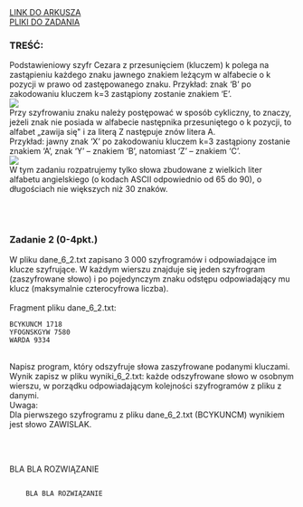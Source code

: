 
<div className="box_link"><a className="link" target="_blank" href="https://cke.gov.pl/images/_EGZAMIN_MATURALNY_OD_2015/Arkusze_egzaminacyjne/2016/formula_od_2015/MIN-R2_1P-162.pdf">LINK DO ARKUSZA</a>
<br/>
<a className="link" href="http://cke.gov.pl/images/_EGZAMIN_MATURALNY_OD_2015/Arkusze_egzaminacyjne/2016/formula_od_2015/Dane_PR2.zip" >PLIKI DO ZADANIA</a>
<br/>
</div>

### TREŚĆ:
Podstawieniowy szyfr Cezara z przesunięciem (kluczem) k polega na zastąpieniu każdego
znaku jawnego znakiem leżącym w alfabecie o k pozycji w prawo od zastępowanego znaku.
Przykład: znak ‘B’ po zakodowaniu kluczem k=3 zastąpiony zostanie znakiem ‘E’. <br/>
![](https://i.imgur.com/ePB4F8g.png)<br/>
Przy szyfrowaniu znaku należy postępować w sposób cykliczny, to znaczy, jeżeli znak nie
posiada w alfabecie następnika przesuniętego o k pozycji, to alfabet „zawija się" i za literą Z
następuje znów litera A.<br/>
Przykład: jawny znak ‘X’ po zakodowaniu kluczem k=3 zastąpiony zostanie znakiem ‘A’,
znak ‘Y’ – znakiem ‘B’, natomiast ‘Z’ – znakiem ‘C’. <br/>
![](https://i.imgur.com/Ikakpev.png)<br/>
W tym zadaniu rozpatrujemy tylko słowa zbudowane z wielkich liter alfabetu angielskiego
(o kodach ASCII odpowiednio od 65 do 90), o długościach nie większych niż 30 znaków. 

<br/><br/>


### Zadanie 2   (0-4pkt.)
W pliku dane_6_2.txt zapisano 3 000 szyfrogramów i odpowiadające im klucze
szyfrujące. W każdym wierszu znajduje się jeden szyfrogram (zaszyfrowane słowo)
i po pojedynczym znaku odstępu odpowiadający mu klucz (maksymalnie czterocyfrowa
liczba).<br/><br/>
Fragment pliku dane_6_2.txt:<br/>

```
BCYKUNCM 1718
YFOGNSKGYW 7580
WARDA 9334
``` 
<br/>
<span className="bold">Napisz program</span>, który <span className="bold">odszyfruje</span> słowa zaszyfrowane podanymi kluczami. Wynik zapisz
w pliku wyniki_6_2.txt: każde odszyfrowane słowo w osobnym wierszu, w porządku
odpowiadającym kolejności szyfrogramów z pliku z danymi.<br/>
<span className="bold">Uwaga</span>:<br/>
Dla pierwszego szyfrogramu z pliku dane_6_2.txt (BCYKUNCM) wynikiem jest słowo
ZAWISLAK. 

<br/><br/>

<Dropdown title="PRZYKŁADOWE ROZWIĄZANIE">
    <p className={`dropdown_text`}>
        BLA BLA ROZWIĄZANIE
    </p>
</Dropdown>

<Dropdown title="PRZYKŁADOWE ROZWIĄZANIE">
    <Code>
    BLA BLA ROZWIĄZANIE
    </Code>
</Dropdown>